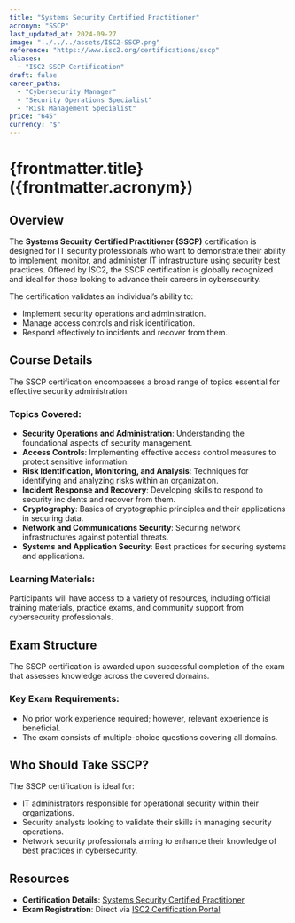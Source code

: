 ```yaml
---
title: "Systems Security Certified Practitioner"
acronym: "SSCP"
last_updated_at: 2024-09-27
image: "../../../assets/ISC2-SSCP.png"
reference: "https://www.isc2.org/certifications/sscp"
aliases:
  - "ISC2 SSCP Certification"
draft: false
career_paths:
  - "Cybersecurity Manager"
  - "Security Operations Specialist"
  - "Risk Management Specialist"
price: "645"
currency: "$"
---
```


# {frontmatter.title} ({frontmatter.acronym})

## Overview

The **Systems Security Certified Practitioner (SSCP)** certification is designed for IT security professionals who want
to demonstrate their ability to implement, monitor, and administer IT infrastructure using security best practices.
Offered by ISC2, the SSCP certification is globally recognized and ideal for those looking to advance their careers in
cybersecurity.

The certification validates an individual’s ability to:

- Implement security operations and administration.
- Manage access controls and risk identification.
- Respond effectively to incidents and recover from them.

## Course Details

The SSCP certification encompasses a broad range of topics essential for effective security administration.

### Topics Covered:

- **Security Operations and Administration**: Understanding the foundational aspects of security management.
- **Access Controls**: Implementing effective access control measures to protect sensitive information.
- **Risk Identification, Monitoring, and Analysis**: Techniques for identifying and analyzing risks within an
  organization.
- **Incident Response and Recovery**: Developing skills to respond to security incidents and recover from them.
- **Cryptography**: Basics of cryptographic principles and their applications in securing data.
- **Network and Communications Security**: Securing network infrastructures against potential threats.
- **Systems and Application Security**: Best practices for securing systems and applications.

### Learning Materials:

Participants will have access to a variety of resources, including official training materials, practice exams, and
community support from cybersecurity professionals.

## Exam Structure

The SSCP certification is awarded upon successful completion of the exam that assesses knowledge across the covered
domains.

### Key Exam Requirements:

- No prior work experience required; however, relevant experience is beneficial.
- The exam consists of multiple-choice questions covering all domains.

## Who Should Take SSCP?

The SSCP certification is ideal for:

- IT administrators responsible for operational security within their organizations.
- Security analysts looking to validate their skills in managing security operations.
- Network security professionals aiming to enhance their knowledge of best practices in cybersecurity.

## Resources

- **Certification Details**: [Systems Security Certified Practitioner](https://www.isc2.org/certifications/sscp)
- **Exam Registration**: Direct via [ISC2 Certification Portal](https://www.isc2.org/certifications/sscp)